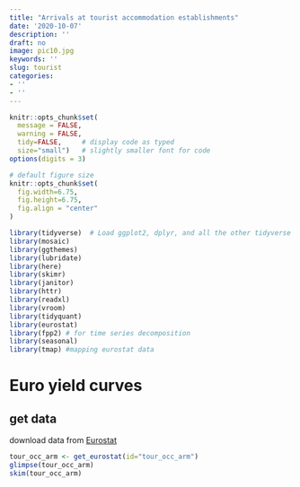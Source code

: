 ```yaml
---
title: "Arrivals at tourist accommodation establishments"
date: '2020-10-07'
description: ''
draft: no
image: pic10.jpg
keywords: ''
slug: tourist
categories:
- ''
- ''
---
```


```r
knitr::opts_chunk$set(
  message = FALSE, 
  warning = FALSE, 
  tidy=FALSE,     # display code as typed
  size="small")   # slightly smaller font for code
options(digits = 3)

# default figure size
knitr::opts_chunk$set(
  fig.width=6.75, 
  fig.height=6.75,
  fig.align = "center"
)
```

```r
library(tidyverse)  # Load ggplot2, dplyr, and all the other tidyverse packages
library(mosaic)
library(ggthemes)
library(lubridate)
library(here)
library(skimr)
library(janitor)
library(httr)
library(readxl)
library(vroom)
library(tidyquant)
library(eurostat)
library(fpp2) # for time series decomposition
library(seasonal)
library(tmap) #mapping eurostat data
```

# Euro yield curves
## get data
download data from [Eurostat](https://ec.europa.eu/eurostat/databrowser/view/tour_occ_arm/default/table?lang=en)
```r
tour_occ_arm <- get_eurostat(id="tour_occ_arm")
glimpse(tour_occ_arm)
skim(tour_occ_arm)
```